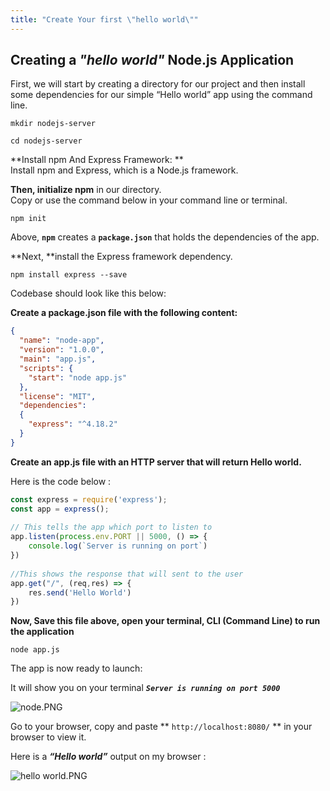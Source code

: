```yaml
---
title: "Create Your first \"hello world\""
---
```

## **Creating a _"hello world"_ Node.js Application**

First, we will start by creating a directory for our project and then install some dependencies for our simple “Hello world” app using the command line.

```shell
mkdir nodejs-server
 
cd nodejs-server
```

**Install npm And Express Framework: **  
Install npm and Express, which is a Node.js framework. 

**Then, initialize npm** in our directory.  
Copy or use the command below in your command line or terminal. 

```shell
npm init
```

Above, **`npm`** creates a **`package.json`** that holds the dependencies of the app. 

**Next, **install the Express framework dependency.

```shell
npm install express --save
```

Codebase should look like this below: 


**Create a package.json file with the following content:**
```json
{
  "name": "node-app",
  "version": "1.0.0",
  "main": "app.js",
  "scripts": {
    "start": "node app.js"
  },
  "license": "MIT",
  "dependencies":
  {
    "express": "^4.18.2"
  }
}
```

**Create an app.js file with an HTTP server that will return Hello world.** 

Here is the code below :

```javascript
const express = require('express');
const app = express();
 
// This tells the app which port to listen to
app.listen(process.env.PORT || 5000, () => {
    console.log(`Server is running on port`)
})
 
//This shows the response that will sent to the user
app.get("/", (req,res) => {
    res.send('Hello World')
})
```

**Now, Save this file above, open your terminal, CLI (Command Line) to run the application**

```shell
node app.js
```

The app is now ready to launch: 

It will show you on your terminal **_`Server is running on port 5000`_** 

![](https://files.readme.io/e15a288-node.PNG "node.PNG")

Go to your browser, copy and paste ** `http://localhost:8080/` ** in your browser to view it.

Here is a **_“Hello world”_** output on my browser :

![](https://files.readme.io/77b4901-hello_world.PNG "hello world.PNG")
